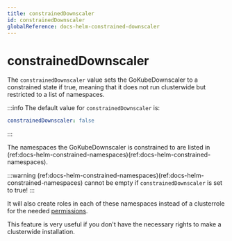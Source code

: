 ```yaml
---
title: constrainedDownscaler
id: constrainedDownscaler
globalReference: docs-helm-constrained-downscaler
---
```


# constrainedDownscaler

The `constrainedDownscaler` value sets the GoKubeDownscaler to a constrained state if true, meaning that it does not run clusterwide but restricted to a list of namespaces.

:::info
The default value for `constrainedDownscaler` is:

```yaml
constrainedDownscaler: false
```

:::

The namespaces the GoKubeDownscaler is constrained to are listed in (ref:docs-helm-constrained-namespaces)(ref:docs-helm-constrained-namespaces).

:::warning
(ref:docs-helm-constrained-namespaces)(ref:docs-helm-constrained-namespaces) cannot be empty if `constrainedDownscaler` is set to true!
:::

It will also create roles in each of these namespaces instead of a clusterrole for the needed [permissions](ref:docs-helm-permissions).

This feature is very useful if you don't have the necessary rights to make a clusterwide installation.
